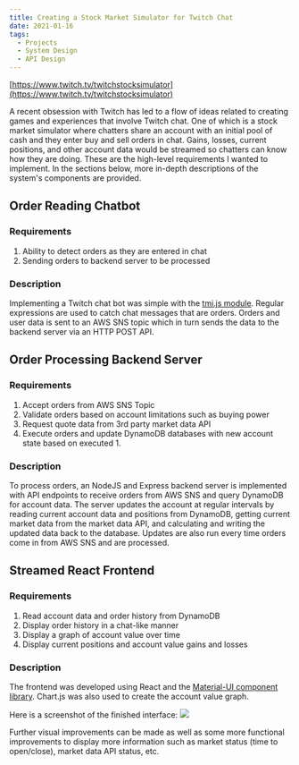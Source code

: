 ```yaml
---
title: Creating a Stock Market Simulator for Twitch Chat
date: 2021-01-16
tags: 
  - Projects
  - System Design
  - API Design
---
```


[https://www.twitch.tv/twitchstocksimulator](https://www.twitch.tv/twitchstocksimulator)

A recent obsession with Twitch has led to a flow of ideas related to 
creating games and experiences that involve Twitch chat. One of which 
is a stock market simulator where chatters share an account with an
initial pool of cash and they enter buy and sell orders in chat. Gains, 
losses, current positions, and other account data would be streamed 
so chatters can know how they are doing. These are the high-level requirements 
I wanted to implement. In the sections below, more in-depth descriptions of the system's 
components are provided.

## Order Reading Chatbot

### Requirements

1. Ability to detect orders as they are entered in chat
2. Sending orders to backend server to be processed

### Description

Implementing a Twitch chat bot was simple with the [tmi.js module](https://github.com/tmijs/tmi.js).
Regular expressions are used to catch chat messages that are orders.
Orders and user data is sent to an AWS SNS topic which in turn sends the data to the backend server via an HTTP POST API.

## Order Processing Backend Server

### Requirements

1. Accept orders from AWS SNS Topic
2. Validate orders based on account limitations such as buying power
3. Request quote data from 3rd party market data API
4. Execute orders and update DynamoDB databases with new account state based on executed 1.

### Description

To process orders, an NodeJS and Express backend server is implemented with API endpoints to receive orders from AWS SNS and query 
DynamoDB for account data. The server updates the account at regular intervals by reading current account data and positions from 
DynamoDB, getting current market data from the market data API, and calculating and writing the updated data back to the database.
Updates are also run every time orders come in from AWS SNS and are processed. 


## Streamed React Frontend 

### Requirements

1. Read account data and order history from DynamoDB
2. Display order history in a chat-like manner 
3. Display a graph of account value over time
4. Display current positions and account value gains and losses

### Description

The frontend was developed using React and the [Material-UI component library](https://material-ui.com/).
Chart.js was also used to create the account value graph. 

Here is a screenshot of the finished interface:
![](./TwitchStockSimulatorFrontend.png)

Further visual improvements can be made as well as some more functional improvements to display more information such as
market status (time to open/close), market data API status, etc. 
